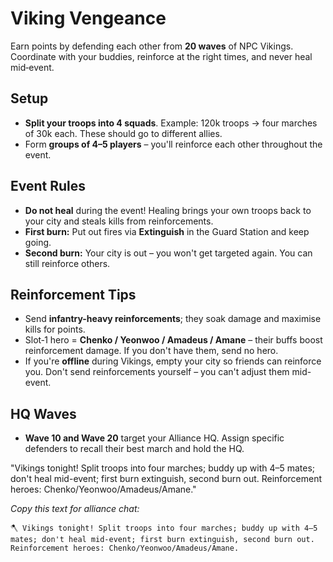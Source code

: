 # Viking Vengeance

Earn points by defending each other from **20 waves** of NPC Vikings. Coordinate with your buddies, reinforce at the right times, and never heal mid‑event.

## Setup

- **Split your troops into 4 squads**. Example: 120k troops → four marches of 30k each.  These should go to different allies.
- Form **groups of 4–5 players** – you'll reinforce each other throughout the event.

## Event Rules

- **Do not heal** during the event! Healing brings your own troops back to your city and steals kills from reinforcements.
- **First burn:** Put out fires via **Extinguish** in the Guard Station and keep going.
- **Second burn:** Your city is out – you won't get targeted again. You can still reinforce others.

## Reinforcement Tips

- Send **infantry-heavy reinforcements**; they soak damage and maximise kills for points.
- Slot‑1 hero = **Chenko / Yeonwoo / Amadeus / Amane** – their buffs boost reinforcement damage. If you don't have them, send no hero.
- If you're **offline** during Vikings, empty your city so friends can reinforce you. Don't send reinforcements yourself – you can't adjust them mid-event.

## HQ Waves

- **Wave 10 and Wave 20** target your Alliance HQ. Assign specific defenders to recall their best march and hold the HQ.

<div className="my-6 rounded-lg border-l-4 border-primary bg-primary/5 p-4 text-sm">
"Vikings tonight! Split troops into four marches; buddy up with 4–5 mates; don't heal mid-event; first burn extinguish, second burn out. Reinforcement heroes: Chenko/Yeonwoo/Amadeus/Amane."

*Copy this text for alliance chat:*
```
🪓 Vikings tonight! Split troops into four marches; buddy up with 4–5 mates; don't heal mid-event; first burn extinguish, second burn out. Reinforcement heroes: Chenko/Yeonwoo/Amadeus/Amane.
```
</div>